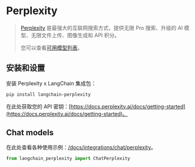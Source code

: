 # Perplexity

>[Perplexity](https://www.perplexity.ai/pro) 是最强大的互联网搜索方式，提供无限 Pro 搜索、升级的 AI 模型、无限文件上传、图像生成和 API 积分。
>
>您可以查看[可用模型列表](https://docs.perplexity.ai/docs/model-cards)。

## 安装和设置

安装 Perplexity x LangChain 集成包：

```bash
pip install langchain-perplexity
````

在此处获取您的 API 密钥：[https://docs.perplexity.ai/docs/getting-started](https://docs.perplexity.ai/docs/getting-started)。

## Chat models

在此处查看各种使用示例：[/docs/integrations/chat/perplexity](/docs/integrations/chat/perplexity)。

```python
from langchain_perplexity import ChatPerplexity
```